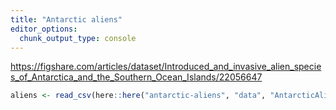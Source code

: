 ```yaml
---
title: "Antarctic aliens"
editor_options: 
  chunk_output_type: console
---
```


<https://figshare.com/articles/dataset/Introduced_and_invasive_alien_species_of_Antarctica_and_the_Southern_Ocean_Islands/22056647>

```r
aliens <- read_csv(here::here("antarctic-aliens", "data", "AntarcticAliens_dataset.csv"))
```

